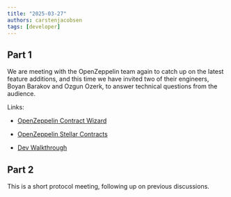 ```yaml
---
title: "2025-03-27"
authors: carstenjacobsen
tags: [developer]
---
```



## Part 1

<YouTube ID="zqrE4mWNog0" />

We are meeting with the OpenZeppelin team again to catch up on the latest feature additions, and this time we have invited two of their engineers, Boyan Barakov and Ozgun Ozerk, to answer technical questions from the audience.

Links:

- [OpenZeppelin Contract Wizard](https://wizard.openzeppelin.com/stellar)

- [OpenZeppelin Stellar Contracts](https://github.com/OpenZeppelin/stellar-contracts)

- [Dev Walkthrough](https://www.youtube.com/watch?v=iD7ZspsZLVo)

## Part 2

<YouTube ID="2q3NlmrtmQg" />

This is a short protocol meeting, following up on previous discussions.

